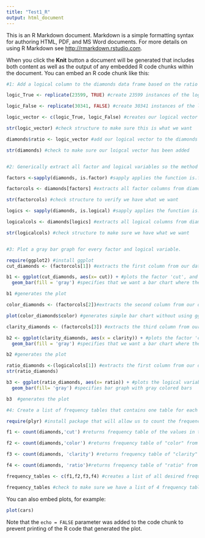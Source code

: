 ```yaml
---
title: "Test1_R"
output: html_document
---
```


This is an R Markdown document. Markdown is a simple formatting syntax for authoring HTML, PDF, and MS Word documents. For more details on using R Markdown see <http://rmarkdown.rstudio.com>.

When you click the **Knit** button a document will be generated that includes both content as well as the output of any embedded R code chunks within the document. You can embed an R code chunk like this:

```r

#1: Add a logical column to the diamonds data frame based on the ratio of 1's and 0's in the mtcars$vs variable.

logic_True <- replicate(23599, TRUE) #create 23599 instances of the logical variable TRUE and store this to a variable called logic_True

logic_False <- replicate(30341, FALSE) #create 30341 instances of the logical variable FALSE and store this to a variable called logic_False

logic_vector <- c(logic_True, logic_False) #creates our logical vector to be added to the diamonds data frame, this vector consists of 23599 instances of TRUE and 30341 instances of FALSE

str(logic_vector) #check structure to make sure this is what we want

diamonds$ratio <- logic_vector #add our logical vector to the diamonds data, naming the new column "ratio"

str(diamonds) #check to make sure our loigcal vector has been added


#2: Generically extract all factor and logical variables so the method you develop can be used on any data frame.

factors <-sapply(diamonds, is.factor) #sapply applies the function is.factor to the data set diamonds which extracts all factor columns and stores them to the variable factors

factorcols <- diamonds[factors] #extracts all factor columns from diamonds and stores them to variable factorcols, creating a new data frame of just the factor variables in diamonds

str(factorcols) #check structure to verify we have what we want

logics <- sapply(diamonds, is.logical) #sapply applies the function is.logical to the data set diamonds which extracts all logical columns and stores them to the variable logics

logicalcols <- diamonds[logics] #extracts all logical columns from diamonds and storest hem to variable logicalcols, creating a new data frame of just the logical variables in diamonds

str(logicalcols) #check structure to make sure we have what we want


#3: Plot a gray bar graph for every factor and logical variable.

require(ggplot2) #install ggplot
cut_diamonds <- (factorcols[1]) #extracts the first column from our data frame containing all factor variables in diamonds, and creates a new data frame of this one single factor

b1 <- ggplot(cut_diamonds, aes(x= cut)) + #plots the factor 'cut', and labels the x-axis appropriately
  geom_bar(fill = 'gray') #specifies that we want a bar chart where the bars are colored gray

b1 #generates the plot

color_diamonds <- (factorcols[2])#extracts the second column from our data frame containing all factor variables in diamonds, and creates a new data frame of this one single factor

plot(color_diamonds$color) #generates simple bar chart without using ggplot

clarity_diamonds <- (factorcols[3]) #extracts the third column from our data frame containing all factor variables in diamonds, and creates a new data frame of this one single factor

b2 <- ggplot(clarity_diamonds, aes(x = clarity)) + #plots the factor 'clarity', and labels the x-axis appropriately
  geom_bar(fill = 'gray') #specifies that we want a bar chart where the bars are colored gray

b2 #generates the plot

ratio_diamonds <-(logicalcols[1]) #extracts the first column from our data frame containing all logical variables in diamonds, and creates a new data frame of this one single logical variable
str(ratio_diamonds)

b3 <- ggplot(ratio_diamonds, aes(x= ratio)) + #plots the logical variable 'ratio', and labels the x-axis appropriately
  geom_bar(fill= 'gray') #specifies bar graph with gray colored bars

b3  #generates the plot

#4: Create a list of frequency tables that contains one table for each of the categorical and logical variables.

require(plyr) #install package that will allow us to count the frequency of specified variables in a dataframe

f1 <- count(diamonds,'cut') #returns frequency table of the values in the "cut" column from diamonds data frame and stores this to variable f1

f2 <- count(diamonds,'color') #returns frequency table of "color" from diamonds data frame and stores this to variable f2

f3 <- count(diamonds, 'clarity') #returns frequency table of "clarity" from diamonds data frame and stores this to variable f3

f4 <- count(diamonds, 'ratio')#returns frequency table of "ratio" from diamonds data frame and stores this to variable f4

frequency_tables <- c(f1,f2,f3,f4) #creates a list of all desired frequency tables and stores this list to variable 'frequency_tables'

frequency_tables #check to make sure we have a list of 4 frequency tables
```

You can also embed plots, for example:

```r
plot(cars)
```

Note that the `echo = FALSE` parameter was added to the code chunk to prevent printing of the R code that generated the plot.

